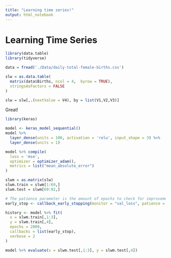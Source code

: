 ```yaml
---
title: "Learning time series!"
output: html_notebook
---
```


# Learning Time Series

```r
library(data.table)
library(tidyverse)

data = fread('./Data/daily-total-female-births.csv')

slw = as.data.table(
  matrix(data$Births, ncol = 4,  byrow = TRUE),
  stringsAsFactors = FALSE
)

slw = slw[,.(nextValue = V4), by = list(V1,V2,V3)]
```

Great!

```r
library(keras)

model <- keras_model_sequential() 
model %>% 
  layer_dense(units = 100, activation = 'relu', input_shape = 3) %>% 
  layer_dense(units = 1)

model %>% compile(
  loss = 'mse',
  optimizer = optimizer_adam(),
  metrics = list("mean_absolute_error")
)

slwm = as.matrix(slw)
slwm.train = slwm[1:69,]
slwm.test = slwm[69:92,]

# The patience parameter is the amount of epochs to check for improvement.
early_stop <- callback_early_stopping(monitor = "val_loss", patience = 20)

history <- model %>% fit(
  x = slwm.train[,1:3],
  y = slwm.train[,4],
  epochs = 2000,
  callbacks = list(early_stop),
  verbose = 2
)

model %>% evaluate(x = slwm.test[,1:3], y = slwm.test[,4])

```


